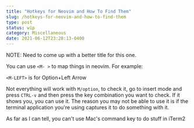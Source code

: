 ```yaml
---
title: "Hotkeys for Neovim and How To Find Them"
slug: /hotkeys-for-neovim-and-how-to-find-them
type: post
status: wip
category: Miscellaneous
date: 2021-06-12T23:28:13-0400
---
```


NOTE: Need to come up with a better title for this one. 


You can use `<M- >` to map things in neovim. For example:


`<M-LEFT>` is for Option+Left Arrow

Not everything will work with `M/option`, to check it, go to insert mode and press `CTRL-v` and then press the key combination you want to check. If it shows you, you can use it. The reason you may not be able to use it is if the terminal application you're using captures it to do something with it. 

As far as I can tell, you can't use Mac's command key to do stuff in iTerm2



